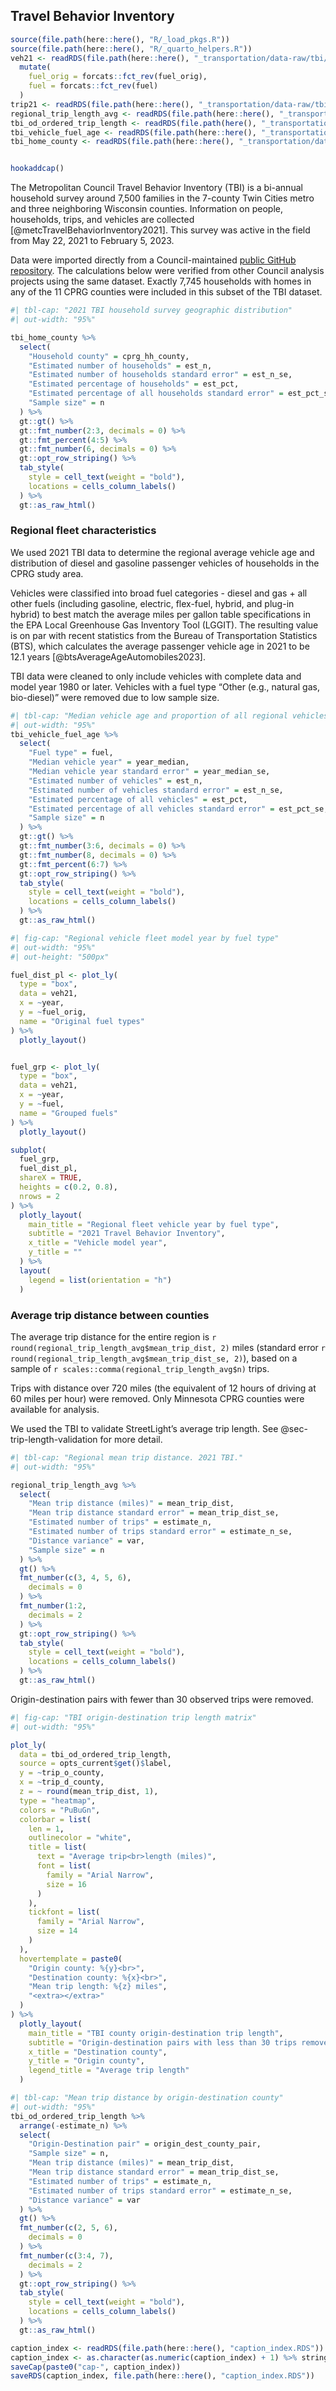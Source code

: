 ## Travel Behavior Inventory {#sec-tbi}
```r
source(file.path(here::here(), "R/_load_pkgs.R"))
source(file.path(here::here(), "R/_quarto_helpers.R"))
veh21 <- readRDS(file.path(here::here(), "_transportation/data-raw/tbi/veh21.RDS")) %>%
  mutate(
    fuel_orig = forcats::fct_rev(fuel_orig),
    fuel = forcats::fct_rev(fuel)
  )
trip21 <- readRDS(file.path(here::here(), "_transportation/data-raw/tbi/trip21.RDS"))
regional_trip_length_avg <- readRDS(file.path(here::here(), "_transportation/data-raw/tbi/tbi_regional_trip_length_avg.RDS"))
tbi_od_ordered_trip_length <- readRDS(file.path(here(), "_transportation/data-raw/tbi/tbi_od_ordered_trip_length.RDS"))
tbi_vehicle_fuel_age <- readRDS(file.path(here::here(), "_transportation/data-raw/tbi/tbi_vehicle_fuel_age.RDS"))
tbi_home_county <- readRDS(file.path(here::here(), "_transportation/data-raw/tbi/tbi_home_county.RDS"))


hookaddcap()
```


The Metropolitan Council Travel Behavior Inventory (TBI) is a bi-annual household survey around 7,500 families in the 7-county Twin Cities metro and three neighboring Wisconsin counties. Information on people, households, trips, and vehicles are collected [@metcTravelBehaviorInventory2021]. This survey was active in the field from May 22, 2021 to February 5, 2023.  

Data were imported directly from a Council-maintained [public GitHub repository](https://github.com/Metropolitan-Council/metc.tbi.helper). The calculations below were verified from other Council analysis projects using the same dataset. Exactly 7,745 households with homes in any of the 11 CPRG counties were included in this subset of the TBI dataset.


```r
#| tbl-cap: "2021 TBI household survey geographic distribution"
#| out-width: "95%"

tbi_home_county %>%
  select(
    "Household county" = cprg_hh_county,
    "Estimated number of households" = est_n,
    "Estimated number of households standard error" = est_n_se,
    "Estimated percentage of households" = est_pct,
    "Estimated percentage of all households standard error" = est_pct_se,
    "Sample size" = n
  ) %>%
  gt::gt() %>%
  gt::fmt_number(2:3, decimals = 0) %>%
  gt::fmt_percent(4:5) %>%
  gt::fmt_number(6, decimals = 0) %>%
  gt::opt_row_striping() %>%
  tab_style(
    style = cell_text(weight = "bold"),
    locations = cells_column_labels()
  ) %>%
  gt::as_raw_html()
```


### Regional fleet characteristics {#sec-regional-fleet}

We used 2021 TBI data to determine the regional average vehicle age and distribution of diesel and gasoline passenger vehicles of households in the CPRG study area. 

Vehicles were classified into broad fuel categories - diesel and gas + all other fuels (including gasoline, electric, flex-fuel, hybrid, and plug-in hybrid) to best match the average miles per gallon table specifications in the EPA Local Greenhouse Gas Inventory Tool (LGGIT). The resulting value is on par with recent statistics from the Bureau of Transportation Statistics (BTS), which calculates the average passenger vehicle age in 2021 to be 12.1 years [@btsAverageAgeAutomobiles2023]. 

TBI data were cleaned to only include vehicles with complete data and model year 1980 or later. Vehicles with a fuel type "Other (e.g., natural gas, bio-diesel)" were removed due to low sample size. 

```r
#| tbl-cap: "Median vehicle age and proportion of all regional vehicles by grouped fuel type"
#| out-width: "95%"
tbi_vehicle_fuel_age %>%
  select(
    "Fuel type" = fuel,
    "Median vehicle year" = year_median,
    "Median vehicle year standard error" = year_median_se,
    "Estimated number of vehicles" = est_n,
    "Estimated number of vehicles standard error" = est_n_se,
    "Estimated percentage of all vehicles" = est_pct,
    "Estimated percentage of all vehicles standard error" = est_pct_se,
    "Sample size" = n
  ) %>%
  gt::gt() %>%
  gt::fmt_number(3:6, decimals = 0) %>%
  gt::fmt_number(8, decimals = 0) %>%
  gt::fmt_percent(6:7) %>%
  gt::opt_row_striping() %>%
  tab_style(
    style = cell_text(weight = "bold"),
    locations = cells_column_labels()
  ) %>%
  gt::as_raw_html()
```

```r
#| fig-cap: "Regional vehicle fleet model year by fuel type"
#| out-width: "95%"
#| out-height: "500px"

fuel_dist_pl <- plot_ly(
  type = "box",
  data = veh21,
  x = ~year,
  y = ~fuel_orig,
  name = "Original fuel types"
) %>%
  plotly_layout()


fuel_grp <- plot_ly(
  type = "box",
  data = veh21,
  x = ~year,
  y = ~fuel,
  name = "Grouped fuels"
) %>%
  plotly_layout()

subplot(
  fuel_grp,
  fuel_dist_pl,
  shareX = TRUE,
  heights = c(0.2, 0.8),
  nrows = 2
) %>%
  plotly_layout(
    main_title = "Regional fleet vehicle year by fuel type",
    subtitle = "2021 Travel Behavior Inventory",
    x_title = "Vehicle model year",
    y_title = ""
  ) %>%
  layout(
    legend = list(orientation = "h")
  )
```

### Average trip distance between counties

The average trip distance for the entire region is `r round(regional_trip_length_avg$mean_trip_dist, 2)` miles (standard error `r round(regional_trip_length_avg$mean_trip_dist_se, 2)`), based on a sample of `r scales::comma(regional_trip_length_avg$n)`  trips.   

Trips with distance over 720 miles (the equivalent of 12 hours of driving at 60 miles per hour) were removed. Only Minnesota CPRG counties were available for analysis.

We used the TBI to validate StreetLight's average trip length. See @sec-trip-length-validation for more detail. 

```r
#| tbl-cap: "Regional mean trip distance. 2021 TBI."
#| out-width: "95%"

regional_trip_length_avg %>%
  select(
    "Mean trip distance (miles)" = mean_trip_dist,
    "Mean trip distance standard error" = mean_trip_dist_se,
    "Estimated number of trips" = estimate_n,
    "Estimated number of trips standard error" = estimate_n_se,
    "Distance variance" = var,
    "Sample size" = n
  ) %>%
  gt() %>%
  fmt_number(c(3, 4, 5, 6),
    decimals = 0
  ) %>%
  fmt_number(1:2,
    decimals = 2
  ) %>%
  gt::opt_row_striping() %>%
  tab_style(
    style = cell_text(weight = "bold"),
    locations = cells_column_labels()
  ) %>%
  gt::as_raw_html()
```

Origin-destination pairs with fewer than 30 observed trips were removed. 


```r
#| fig-cap: "TBI origin-destination trip length matrix"
#| out-width: "95%"

plot_ly(
  data = tbi_od_ordered_trip_length,
  source = opts_current$get()$label,
  y = ~trip_o_county,
  x = ~trip_d_county,
  z = ~ round(mean_trip_dist, 1),
  type = "heatmap",
  colors = "PuBuGn",
  colorbar = list(
    len = 1,
    outlinecolor = "white",
    title = list(
      text = "Average trip<br>length (miles)",
      font = list(
        family = "Arial Narrow",
        size = 16
      )
    ),
    tickfont = list(
      family = "Arial Narrow",
      size = 14
    )
  ),
  hovertemplate = paste0(
    "Origin county: %{y}<br>",
    "Destination county: %{x}<br>",
    "Mean trip length: %{z} miles",
    "<extra></extra>"
  )
) %>%
  plotly_layout(
    main_title = "TBI county origin-destination trip length",
    subtitle = "Origin-destination pairs with less than 30 trips removed",
    x_title = "Destination county",
    y_title = "Origin county",
    legend_title = "Average trip length"
  )
```


:::{.scrolling}

```r
#| tbl-cap: "Mean trip distance by origin-destination county"
#| out-width: "95%"
tbi_od_ordered_trip_length %>%
  arrange(-estimate_n) %>%
  select(
    "Origin-Destination pair" = origin_dest_county_pair,
    "Sample size" = n,
    "Mean trip distance (miles)" = mean_trip_dist,
    "Mean trip distance standard error" = mean_trip_dist_se,
    "Estimated number of trips" = estimate_n,
    "Estimated number of trips standard error" = estimate_n_se,
    "Distance variance" = var
  ) %>%
  gt() %>%
  fmt_number(c(2, 5, 6),
    decimals = 0
  ) %>%
  fmt_number(c(3:4, 7),
    decimals = 2
  ) %>%
  gt::opt_row_striping() %>%
  tab_style(
    style = cell_text(weight = "bold"),
    locations = cells_column_labels()
  ) %>%
  gt::as_raw_html()
```

:::

```r
caption_index <- readRDS(file.path(here::here(), "caption_index.RDS"))
caption_index <- as.character(as.numeric(caption_index) + 1) %>% stringr::str_pad(width = 2, side = "left", pad = "0")
saveCap(paste0("cap-", caption_index))
saveRDS(caption_index, file.path(here::here(), "caption_index.RDS"))
```
